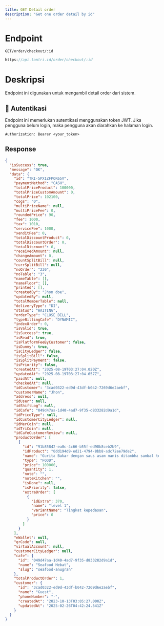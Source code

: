 ```yaml
---
title: GET Detail order
description: "Get one order detail by id"
---
```


# Endpoint

`GET/order/checkout/:id`

```ts
https://api.tantri.id/order/checkout/:id
```

# Deskripsi

Endpoint ini digunakan untuk mengambil detail order dari sistem.

## 🔑 Autentikasi

Endpoint ini memerlukan autentikasi menggunakan token JWT. Jika pengguna belum login, maka pengguna akan diarahkan ke halaman login.

```http
Authorization: Bearer <your_token>
```

## Response

```json
{
  "isSuccess": true,
  "message": "OK",
  "data": {
    "id": "TRI-5PX1ZFPOR65V",
    "paymentMethod": "CASH",
    "totalPriceProduct": 100000,
    "totalPriceCustomAmount": 0,
    "totalPrice": 102100,
    "cogs": "0",
    "multiPriceName": null,
    "multiPriceFee": 0,
    "roundedPrice": 90,
    "fee": 1000,
    "tax": 1010,
    "serviceFee": 1000,
    "xenditFee": 0,
    "totalDiscountProduct": 0,
    "totalDiscountOrder": 0,
    "totalDiscount": 0,
    "receivedAmount": null,
    "changeAmount": 0,
    "countSplitBill": null,
    "currSplitBill": null,
    "noOrder": "230",
    "noTable": "3",
    "nameTable": [],
    "nameFloor": [],
    "printed": [],
    "createdBy": "Jhon doe",
    "updatedBy": null,
    "totalMemberTable": null,
    "deliveryType": "DI",
    "status": "WAITING",
    "orderType": "CLOSE_BILL",
    "typeBillingCafe": "DYNAMIC",
    "indexOrder": 0,
    "isValid": true,
    "isSuccess": true,
    "isRead": true,
    "isPlatformFeeByCustomer": false,
    "isDummy": true,
    "isCityLedger": false,
    "isSplitBill": false,
    "isSplitPayment": false,
    "isPriority": false,
    "createdAt": "2025-08-19T03:27:04.020Z",
    "updatedAt": "2025-08-19T03:27:04.657Z",
    "paidAt": null,
    "checkedAt": null,
    "idCustomer": "3cad0322-ed9d-43df-b042-7269d6e2aebf",
    "customerName": "Jhon",
    "address": null,
    "idUser": null,
    "idShiftLog": null,
    "idCafe": "049d47aa-1d40-4ad7-9f35-d833282d9a1d",
    "idPriceType": null,
    "idCustomerCityLedger": null,
    "idMerCoin": null,
    "idTriCoin": null,
    "idCafeCustomerReview": null,
    "productOrder": [
      {
        "id": "91b85842-ea0c-4c66-b55f-ed98b8ceb2b9",
        "idProduct": "0dd194d9-ed21-4794-8bb8-adc72ee79de2",
        "name": "Gurita Bakar dengan saus asam manis ditambha sambal terasi",
        "type": "FOOD",
        "price": 100000,
        "quantity": 1,
        "note": "",
        "noteKitchen": "",
        "isDone": null,
        "isPriority": false,
        "extraOrder": [
          {
            "idExtra": 370,
            "name": "level 1",
            "variantName": "Tingkat kepedasan",
            "price": 0
          }
        ]
      }
    ],
    "eWallet": null,
    "qrCode": null,
    "virtualAccount": null,
    "customerCityLedger": null,
    "cafe": {
      "id": "049d47aa-1d40-4ad7-9f35-d833282d9a1d",
      "name": "Seafood Hebat",
      "slug": "seafood-anugrah"
    },
    "totalProductOrder": 1,
    "customer": {
      "id": "3cad0322-ed9d-43df-b042-7269d6e2aebf",
      "name": "Guest",
      "phoneNumber": "-",
      "createdAt": "2023-10-13T03:05:27.000Z",
      "updatedAt": "2025-02-26T04:42:24.541Z"
    }
  }
}
```
